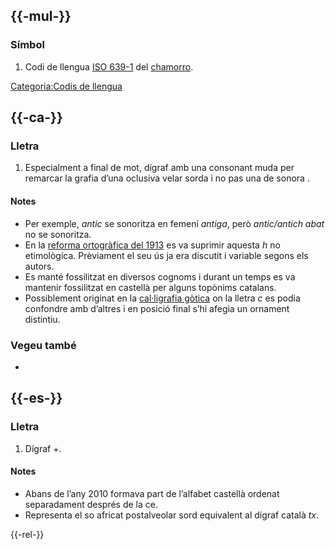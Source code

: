 {{vegeu|CH}}

== {{-mul-}} ==

=== Símbol ===
{{entrada|mul|símbol}}

# Codi de llengua [[w:ISO 639-1|ISO 639-1]] del [[chamorro]].

[[Categoria:Codis de llengua]]

== {{-ca-}} ==

=== Lletra ===
{{entrada|ca|lletra}}

# {{marca|ca|arcaic}} Especialment a final de mot, dígraf amb una consonant muda per remarcar la grafia d’una oclusiva velar sorda {{IPAchar|[k]}} i no pas una de sonora {{IPAchar|[ɡ]}}.

==== Notes ====
* Per exemple, ''antic'' se sonoritza en femení ''antiga'', però ''antic/antich abat'' no se sonoritza.
* En la [[:w:Normes ortogràfiques|reforma ortogràfica del 1913]] es va suprimir aquesta ''h'' no etimològica. Prèviament el seu ús ja era discutit i variable segons els autors.
* Es manté fossilitzat en diversos cognoms i durant un temps es va mantenir fossilitzat en castellà per alguns topònims catalans.
* Possiblement originat en la [[w:Gòtica (tipografia)|cal·ligrafia gòtica]] on la lletra ''c'' es podia confondre amb d’altres i en posició final s’hi afegia un ornament distintiu.

=== Vegeu també ===
* {{Viquipèdia}}

== {{-es-}} ==

=== Lletra ===
{{entrada|es|lletra}}

# Dígraf ''{{e|es|c}}''+''{{e|es|h}}''.

==== Notes ====
* Abans de l’any 2010 formava part de l’alfabet castellà ordenat separadament després de la ce.
* Representa el so africat postalveolar sord {{IPAchar|[tʃ]}} equivalent al dígraf català ''tx''.

{{-rel-}}
{{alfabet/es}}
